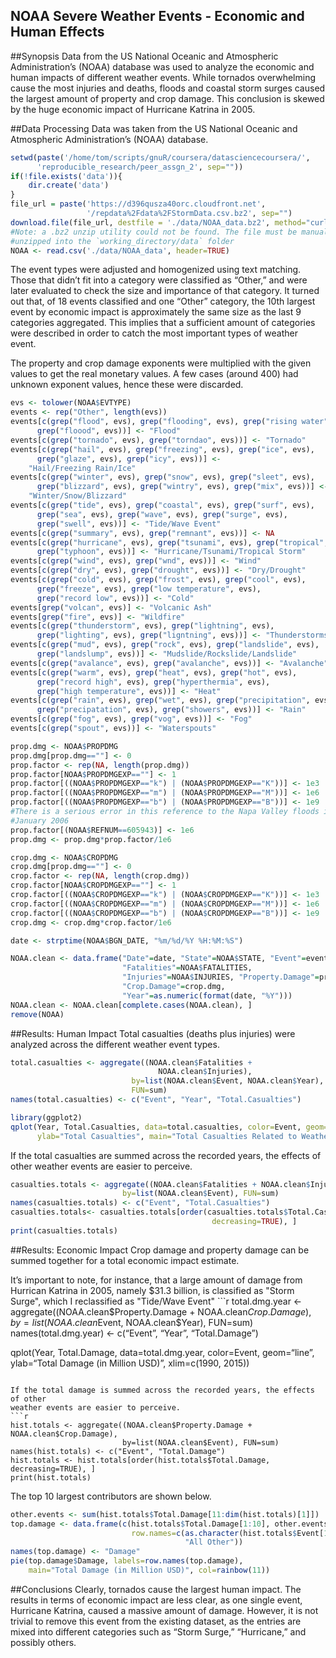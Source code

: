 NOAA Severe Weather Events - Economic and Human Effects
---
##Synopsis
Data from the US National Oceanic and Atmospheric Administration's 
(NOAA) database was used to analyze the economic and human impacts of different 
weather events. While tornados overwhelming cause the most injuries and deaths, 
floods and coastal storm surges caused the largest amount of property and crop 
damage. This conclusion is skewed by the huge economic impact of Hurricane 
Katrina in 2005. 

##Data Processing
Data was taken from the US National Oceanic and Atmospheric Administration's 
(NOAA) database.  
```r
setwd(paste('/home/tom/scripts/gnuR/coursera/datasciencecoursera/',
      'reproducible_research/peer_assgn_2', sep=""))
if(!file.exists('data')){
    dir.create('data')
}
file_url = paste('https://d396qusza40orc.cloudfront.net',
                 '/repdata%2Fdata%2FStormData.csv.bz2', sep="")
download.file(file_url, destfile = './data/NOAA_data.bz2', method="curl")
#Note: a .bz2 unzip utility could not be found. The file must be manually
#unzipped into the `working_directory/data` folder
NOAA <- read.csv('./data/NOAA_data', header=TRUE)
```

The event types were adjusted and homogenized using text matching. 
Those that didn't fit into a 
category were classified as "Other," and were later evaluated to check the size
and importance of that category. It turned out that, of 18 events classified 
and one "Other" category, the 10th largest event by economic impact is 
approximately the same size as the last 9 categories aggregated. This implies 
that a sufficient amount of categories were described in order to catch the 
most important types of weather event.  
  
The property and crop damage exponents were multiplied with the given values 
to get the real monetary values. A few cases (around 400) had unknown exponent 
values, hence these were discarded.

```r
evs <- tolower(NOAA$EVTYPE)
events <- rep("Other", length(evs))
events[c(grep("flood", evs), grep("flooding", evs), grep("rising water", evs), 
      grep("floood", evs))] <- "Flood"
events[c(grep("tornado", evs), grep("torndao", evs))] <- "Tornado"
events[c(grep("hail", evs), grep("freezing", evs), grep("ice", evs),
      grep("glaze", evs), grep("icy", evs))] <- 
    "Hail/Freezing Rain/Ice"
events[c(grep("winter", evs), grep("snow", evs), grep("sleet", evs),
      grep("blizzard", evs), grep("wintry", evs), grep("mix", evs))] <- 
    "Winter/Snow/Blizzard"
events[c(grep("tide", evs), grep("coastal", evs), grep("surf", evs), 
      grep("sea", evs), grep("wave", evs), grep("surge", evs), 
      grep("swell", evs))] <- "Tide/Wave Event"
events[c(grep("summary", evs), grep("remnant", evs))] <- NA
events[c(grep("hurricane", evs), grep("tsunami", evs), grep("tropical", evs), 
      grep("typhoon", evs))] <- "Hurricane/Tsunami/Tropical Storm"
events[c(grep("wind", evs), grep("wnd", evs))] <- "Wind"
events[c(grep("dry", evs), grep("drought", evs))] <- "Dry/Drought"
events[c(grep("cold", evs), grep("frost", evs), grep("cool", evs),
      grep("freeze", evs), grep("low temperature", evs), 
      grep("record low", evs))] <- "Cold"
events[grep("volcan", evs)] <- "Volcanic Ash"
events[grep("fire", evs)] <- "Wildfire"
events[c(grep("thunderstorm", evs), grep("lightning", evs), 
      grep("lighting", evs), grep("ligntning", evs))] <- "Thunderstorms"
events[c(grep("mud", evs), grep("rock", evs), grep("landslide", evs), 
      grep("landslump", evs))] <- "Mudslide/Rockslide/Landslide"
events[c(grep("avalance", evs), grep("avalanche", evs))] <- "Avalanche"
events[c(grep("warm", evs), grep("heat", evs), grep("hot", evs), 
      grep("record high", evs), grep("hyperthermia", evs), 
      grep("high temperature", evs))] <- "Heat"
events[c(grep("rain", evs), grep("wet", evs), grep("precipitation", evs), 
      grep("precipatation", evs), grep("showers", evs))] <- "Rain"
events[c(grep("fog", evs), grep("vog", evs))] <- "Fog"
events[c(grep("spout", evs))] <- "Waterspouts"

prop.dmg <- NOAA$PROPDMG
prop.dmg[prop.dmg==""] <- 0
prop.factor <- rep(NA, length(prop.dmg))
prop.factor[NOAA$PROPDMGEXP==""] <- 1
prop.factor[((NOAA$PROPDMGEXP=="k") | (NOAA$PROPDMGEXP=="K"))] <- 1e3
prop.factor[((NOAA$PROPDMGEXP=="m") | (NOAA$PROPDMGEXP=="M"))] <- 1e6
prop.factor[((NOAA$PROPDMGEXP=="b") | (NOAA$PROPDMGEXP=="B"))] <- 1e9
#There is a serious error in this reference to the Napa Valley floods in
#January 2006
prop.factor[(NOAA$REFNUM==605943)] <- 1e6
prop.dmg <- prop.dmg*prop.factor/1e6

crop.dmg <- NOAA$CROPDMG
crop.dmg[prop.dmg==""] <- 0
crop.factor <- rep(NA, length(crop.dmg))
crop.factor[NOAA$CROPDMGEXP==""] <- 1
crop.factor[((NOAA$CROPDMGEXP=="k") | (NOAA$CROPDMGEXP=="K"))] <- 1e3
crop.factor[((NOAA$CROPDMGEXP=="m") | (NOAA$CROPDMGEXP=="M"))] <- 1e6
crop.factor[((NOAA$CROPDMGEXP=="b") | (NOAA$CROPDMGEXP=="B"))] <- 1e9
crop.dmg <- crop.dmg*crop.factor/1e6

date <- strptime(NOAA$BGN_DATE, "%m/%d/%Y %H:%M:%S")

NOAA.clean <- data.frame("Date"=date, "State"=NOAA$STATE, "Event"=events, 
                         "Fatalities"=NOAA$FATALITIES, 
                         "Injuries"=NOAA$INJURIES, "Property.Damage"=prop.dmg, 
                         "Crop.Damage"=crop.dmg, 
                         "Year"=as.numeric(format(date, "%Y")))
NOAA.clean <- NOAA.clean[complete.cases(NOAA.clean), ]
remove(NOAA)
```

##Results: Human Impact
Total casualties (deaths plus injuries) were analyzed across 
the different weather event types.
```r
total.casualties <- aggregate((NOAA.clean$Fatalities + 
                                 NOAA.clean$Injuries), 
                           by=list(NOAA.clean$Event, NOAA.clean$Year), 
                           FUN=sum)
names(total.casualties) <- c("Event", "Year", "Total.Casualties")

library(ggplot2)
qplot(Year, Total.Casualties, data=total.casualties, color=Event, geom="line", 
      ylab="Total Casualties", main="Total Casualties Related to Weather")
```

If the total casualties are summed across the recorded years, the effects of 
other weather events are easier to perceive.
```r
casualties.totals <- aggregate((NOAA.clean$Fatalities + NOAA.clean$Injuries),
                         by=list(NOAA.clean$Event), FUN=sum)
names(casualties.totals) <- c("Event", "Total.Casualties")
casualties.totals<- casualties.totals[order(casualties.totals$Total.Casualties, 
                                             decreasing=TRUE), ]
print(casualties.totals)
```

##Results: Economic Impact
Crop damage and property damage can be summed together for a total economic 
impact estimate.  
    
It's important to note, for instance, that a large amount of damage from 
Hurrican Katrina in 2005, namely $31.3 billion, is classified as 
"Storm Surge", which I reclassified as "Tide/Wave Event"
```r
total.dmg.year <- aggregate((NOAA.clean$Property.Damage + 
                                 NOAA.clean$Crop.Damage), 
                           by=list(NOAA.clean$Event, NOAA.clean$Year), 
                           FUN=sum)
names(total.dmg.year) <- c("Event", "Year", "Total.Damage")

qplot(Year, Total.Damage, data=total.dmg.year, color=Event, geom="line", 
      ylab="Total Damage (in Million USD)", xlim=c(1990, 2015))
```

If the total damage is summed across the recorded years, the effects of other 
weather events are easier to perceive.
```r
hist.totals <- aggregate((NOAA.clean$Property.Damage + NOAA.clean$Crop.Damage),
                         by=list(NOAA.clean$Event), FUN=sum)
names(hist.totals) <- c("Event", "Total.Damage")
hist.totals <- hist.totals[order(hist.totals$Total.Damage, decreasing=TRUE), ]
print(hist.totals)
```

The top 10 largest contributors are shown below.
```r
other.events <- sum(hist.totals$Total.Damage[11:dim(hist.totals)[1]])
top.damage <- data.frame(c(hist.totals$Total.Damage[1:10], other.events),
                           row.names=c(as.character(hist.totals$Event[1:10]), 
                                       "All Other"))
names(top.damage) <- "Damage"
pie(top.damage$Damage, labels=row.names(top.damage), 
    main="Total Damage (in Million USD)", col=rainbow(11))
```

##Conclusions
Clearly, tornados cause the largest human impact. The results in terms of 
economic impact are less clear, as one single event, Hurricane Katrina, caused 
a massive amount of damage. However, it is not trivial to remove this event 
from the existing dataset, as the entries are mixed into different categories 
such as "Storm Surge," "Hurricane," and possibly others.